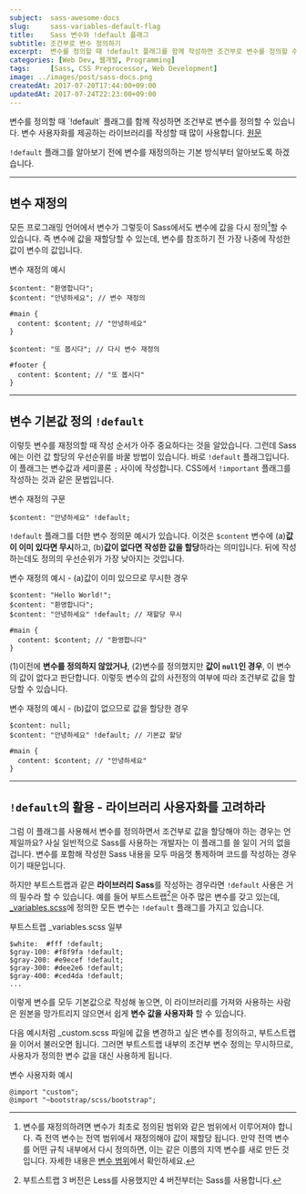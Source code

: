 ```yaml
---
subject:  sass-awesome-docs
slug:     sass-variables-default-flag
title:    Sass 변수와 !default 플래그
subtitle: 조건부로 변수 정의하기
excerpt:  변수를 정의할 때 !default 플래그를 함께 작성하면 조건부로 변수를 정의할 수 있습니다. 변수 사용자화를 제공하는 라이브러리를 작성할 때 많이 사용합니다.
categories: [Web Dev, 웹개발, Programming]
tags:     [Sass, CSS Preprocessor, Web Development]
image: ../images/post/sass-docs.png
createdAt: 2017-07-20T17:44:00+09:00
updatedAt: 2017-07-24T22:23:00+09:00
---
```


<div className="lead">
    변수를 정의할 때 `!default` 플래그를 함께 작성하면 조건부로 변수를 정의할 수 있습니다. 변수 사용자화를 제공하는 라이브러리를 작성할 때 많이 사용합니다.
    <a className="original-link" target="_blank" href="https://sass-lang.com/documentation/file.SASS_REFERENCE.html#Variable_Defaults___default">원문</a>
</div>

`!default` 플래그를 알아보기 전에 변수를 재정의하는 기본 방식부터 알아보도록 하겠습니다.

***

## 변수 재정의
모든 프로그래밍 언어에서 변수가 그렇듯이 Sass에서도 변수에 값을 다시 정의[^reassign]할 수 있습니다. 즉 변수에 값을 재할당할 수 있는데, 변수를 참조하기 전 가장 나중에 작성한 값이 변수의 값입니다.

<p className="code-label code-label-scss">변수 재정의 예시</p>

```scss{numberLines: true}
$content: "환영합니다";
$content: "안녕하세요"; // 변수 재정의

#main {
  content: $content; // "안녕하세요"
}

$content: "또 봅시다"; // 다시 변수 재정의

#footer {
  content: $content; // "또 봅시다"
}
```

***

## 변수 기본값 정의 `!default`
이렇듯 변수를 재정의할 때 작성 순서가 아주 중요하다는 것을 알았습니다.
그런데 Sass에는 이런 값 할당의 우선순위를 바꿀 방법이 있습니다. 바로 `!default` 플래그입니다.
이 플래그는 변수값과 세미콜론 `;` 사이에 작성합니다. CSS에서 `!important` 플래그를 작성하는 것과 같은 문법입니다.


<p className="code-label code-label-scss">변수 재정의 구문</p>

```scss{numberLines: true}
$content: "안녕하세요" !default;
```

`!default` 플래그를 더한 변수 정의문 예시가 있습니다. 
이것은 `$content` 변수에 (a)**값이 이미 있다면 무시**하고, (b)**값이 없다면 작성한 값을 할당**하라는 의미입니다.
뒤에 작성하는데도 정의의 우선순위가 가장 낮아지는 것입니다.

<p className="code-label code-label-scss">변수 재정의 예시 - (a)값이 이미 있으므로 무시한 경우</p>

```scss{numberLines: true}
$content: "Hello World!";
$content: "환영합니다";
$content: "안녕하세요" !default; // 재할당 무시

#main {
  content: $content; // "환영합니다"
}
```

(1)이전에 **변수를 정의하지 않았거나**, (2)변수를 정의했지만 **값이 `null`인 경우**, 이 변수의 값이 없다고 판단합니다.
이렇듯 변수의 값의 사전정의 여부에 따라 조건부로 값을 할당할 수 있습니다.

<p className="code-label code-label-scss">변수 재정의 예시 - (b)값이 없으므로 값을 할당한 경우</p>

```scss{numberLines: true}
$content: null;
$content: "안녕하세요" !default; // 기본값 할당

#main {
  content: $content; // "안녕하세요"
}
```

***

## `!default`의 활용 - 라이브러리 사용자화를 고려하라
그럼 이 플래그를 사용해서 변수를 정의하면서 조건부로 값을 할당해야 하는 경우는 언제일까요? 
사실 일반적으로 Sass를 사용하는 개발자는 이 플래그를 쓸 일이 거의 없을 겁니다. 
변수를 포함해 작성한 Sass 내용을 모두 마음껏 통제하며 코드를 작성하는 경우이기 때문입니다.

하지만 부트스트랩과 같은 **라이브러리 Sass**를 작성하는 경우라면 `!default` 사용은 거의 필수라 할 수 있습니다.
예를 들어 부트스트랩[^bootstrap]은 아주 많은 변수를 갖고 있는데, [_variables.scss](https://github.com/twbs/bootstrap/blob/v4-dev/scss/_variables.scss)에 정의한 모든 변수는 `!default` 플래그를 가지고 있습니다.

<p className="code-label code-label-scss">부트스트랩 _variables.scss 일부</p>

```scss{numberLines: true}
$white:  #fff !default;
$gray-100: #f8f9fa !default;
$gray-200: #e9ecef !default;
$gray-300: #dee2e6 !default;
$gray-400: #ced4da !default;
...
```

이렇게 변수를 모두 기본값으로 작성해 놓으면, 이 라이브러리를 가져와 사용하는 사람은 원본을 망가트리지 않으면서 쉽게 **변수 값을 사용자화** 할 수 있습니다.

다음 예시처럼 _custom.scss 파일에 값을 변경하고 싶은 변수를 정의하고, 부트스트랩을 이어서 불러오면 됩니다. 그러면 부트스트랩 내부의 조건부 변수 정의는 무시하므로, 사용자가 정의한 변수 값을 대신 사용하게 됩니다.

<p className="code-label code-label-scss">변수 사용자화 예시</p>

```scss{numberLines: true}
@import "custom";
@import "~bootstrap/scss/bootstrap";
```

[^reassign]: 변수를 재정의하려면 변수가 최초로 정의된 범위와 같은 범위에서 이루어져야 합니다. 즉 전역 변수는 전역 범위에서 재정의해야 값이 재할당 됩니다. 만약 전역 변수를 어떤 규칙 내부에서 다시 정의하면, 이는 같은 이름의 지역 변수를 새로 만든 것입니다. 자세한 내용은 [변수 범위](/blog/sass-variables/#변수-범위)에서 확인하세요.
[^bootstrap]: 부트스트랩 3 버전은 Less를 사용했지만 4 버전부터는 Sass를 사용합니다.

